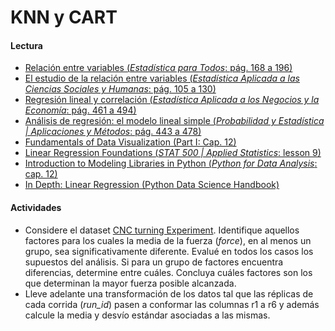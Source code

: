 # KNN y CART

#### Lectura

- [Relación entre variables (_Estadística para Todos_: pág. 168 a 196)](https://drive.google.com/file/d/1oe0BDy9U1l-H54Ry_mkVC5hxGE-Z5rGm/view?usp=share_link)
- [El estudio de la relación entre variables (_Estadística Aplicada a las Ciencias Sociales y Humanas_: pág. 105 a 130)](https://drive.google.com/file/d/1rayM3pmKjnPR8BvKyU8ZGDo8o_2ZuPZR/view?usp=share_link)
- [Regresión lineal y correlación (_Estadística Aplicada a los Negocios y la Economía_: pág. 461 a 494)](https://drive.google.com/file/d/1FX-LDq_MY3dD6UkhpktQVN6iDgNKug0N/view?usp=share_link)
- [Análisis de regresión: el modelo lineal simple (_Probabilidad y Estadística | Aplicaciones y Métodos_: pág. 443 a 478)](https://drive.google.com/file/d/1VCLbf-N79MIcStIe35XzL5NF-DTGENo_/view?usp=share_link)
- [Fundamentals of Data Visualization (Part I: Cap. 12)](https://clauswilke.com/dataviz)
- [Linear Regression Foundations (_STAT 500 | Applied Statistics_: lesson 9)](https://online.stat.psu.edu/stat500/lesson/9)
- [Introduction to Modeling Libraries in Python (_Python for Data Analysis_: cap. 12)](https://wesmckinney.com/book/modeling.html)
- [In Depth: Linear Regression (Python Data Science Handbook)](https://colab.research.google.com/github/jakevdp/PythonDataScienceHandbook/blob/master/notebooks/05.06-Linear-Regression.ipynb)

#### Actividades
- Considere el dataset [CNC turning Experiment](https://drive.google.com/drive/folders/1Lprg5DfAXRnUcmYi5TdzfpKIzQ49ITuq?usp=share_link). Identifique aquellos factores para los cuales la media de la fuerza (_force_), en al menos un grupo, sea significativamente diferente. Evalué en todos los casos los supuestos del análisis. Si para un grupo de factores encuentra diferencias, determine entre cuáles. Concluya cuáles factores son los que determinan la mayor fuerza posible alcanzada.
- Lleve adelante una transformación de los datos tal que las réplicas de cada corrida (_run_id_) pasen a conformar las columnas r1 a r6 y además calcule la media y desvío estándar asociadas a las mismas.